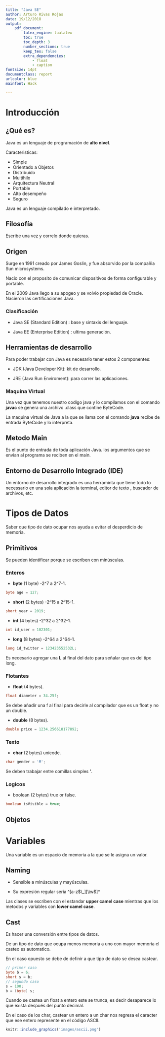 ```yaml
---
title: "Java SE"
author: Arturo Rivas Rojas
date: 19/12/2018
output:
    pdf_document:
        latex_engine: lualatex
        toc: true
        toc_depth: 3
        number_sections: true
        keep_tex: false
        extra_dependencies:
            - float
            - caption
fontsize: 14pt
documentclass: report
urlcolor: blue
mainfont: Hack

---
```

    
# Introducción {#intro}

## ¿Qué es? {#que}

Java es un lenguaje de programación de **alto nivel**.

Caracteristicas:

+ Simple
+ Orientado a Objetos
+ Distribuido
+ Multihilo
+ Arquitectura Neutral
+ Portable
+ Alto desempeño
+ Seguro

Java es un lenguaje compilado e interpretado.

## Filosofía {#filosofía}

Escribe una vez y correlo donde quieras.

## Origen {#origin}

Surge en 1991 creado por James Goslin, y fue absorvido por la compañia Sun microsystems.

Nacio con el proposito de comunicar dispositivos de forma configurable y portable.

En el 2009 Java llego a su apogeo y se volvio propiedad de Oracle. Nacieron las certificaciones Java.

### Clasificación {#clasificación}

+ Java SE (Standard Edition) : base y sintaxis del lenguaje. 

+ Java EE (Enterprise Edition) : ultima generación.

## Herramientas de desarrollo {#hd}

Para poder trabajar con Java es necesario tener estos 2 componentes:

+ JDK (Java Developer Kit): kit de desarrollo.

+ JRE (Java Run Enviroment): para correr las aplicaciones.

### Maquina Virtual {#mv}

Una vez que tenemos nuestro codigo java y lo compilamos con el comando **javac** se genera una archivo .class que contine ByteCode.

La maquina virtual de Java a la que se llama con el comando **java** recibe de entrada ByteCode y lo interpreta.

## Metodo Main {#main}

Es el punto de entrada de toda aplicación Java. los argumentos que se envian al programa se reciben en el main.

## Entorno de Desarrollo Integrado (IDE) {#ide}

Un entorno de desarrollo integrado es una herraminta que tiene todo lo necessario en una sola aplicación la terminal, editor de texto , buscador de archivos, etc.

# Tipos de Datos {#datos}

Saber que tipo de dato ocupar nos ayuda a evitar el desperdicio de memoria.

## Primitivos {#primitivos}

Se pueden identificar porque se escriben con minúsculas.

### Enteros {#enteros}

+ **byte** (1 byte) -2^7 a 2^7-1.
```java
byte age = 127;
```
+ **short** (2 bytes) -2^15 a 2^15-1.
```java
short year = 2019;
```
+ **int** (4 bytes) -2^32 a 2^32-1.
```java
int id_user = 102301;
```
\newpage

+ **long** (8 bytes) -2^64 a 2^64-1. 
```java
long id_twitter = 123423552532L;
```
Es necesario agregar una **L** al final del dato para señalar que es del tipo long.

### Flotantes {#floatantes}

+ **float** (4 bytes).
```java
float diameter = 34.25f;
```
Se debe añadir una f al final para decirle al compilador que es un float y no un double.

+ **double** (8 bytes).
```java
double price = 1234.256618177892;
```

### Texto {#texto}

+ **char** (2 bytes) unicode.
```java
char gender = 'M';
```
Se deben trabajar entre comillas simples **'**.

### Logicos {#logicos}

+ boolean (2 bytes) true or false.
```java
boolean isVisible = true;
```

## Objetos {#objetos}


# Variables {#variables}

Una variable es un espacio de memoria a la que se le asigna un valor.

## Naming {#naming}

+ Sensible a minúsculas y mayúsculas.

+ Su expresión regular seria \^[a-z$\_][\\w$]\*

Las clases se escriben con el estandar **upper camel case** mientras que los metodos y variables con **lower camel case**.

## Cast {#cast}

Es hacer una conversión entre tipos de datos.

De un tipo de dato que ocupa menos memoria a uno con mayor memoria el casteo es automatico.

En el caso opuesto se debe de definir a que tipo de dato se desea castear.

```java
// primer caso
byte b = 6;
short s = b;
// segundo caso
s = 100;
b = (byte) s;
```
Cuando se castea un float a entero este se trunca, es decir desaparece lo que exista después del punto decimal.

En el caso de los char, castear un entero a un char nos regresa el caracter que ese entero represente en el código ASCII.

```r
knitr::include_graphics('images/ascii.png')
```
